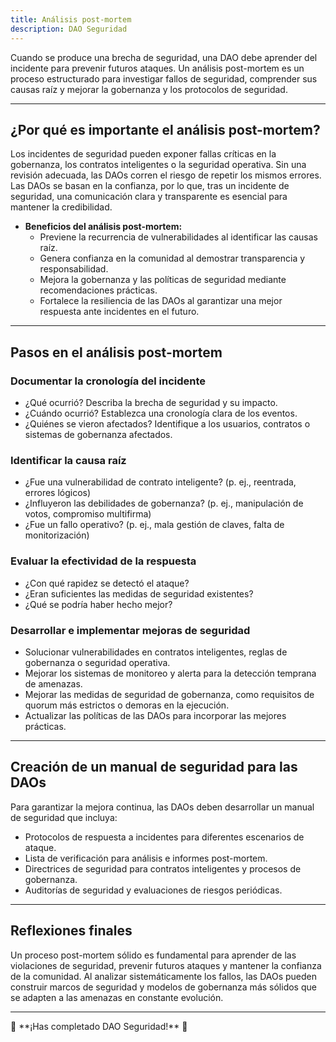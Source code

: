 ```yaml
---
title: Análisis post-mortem
description: DAO Seguridad
---
```


Cuando se produce una brecha de seguridad, una DAO debe aprender del incidente para prevenir futuros ataques. Un análisis post-mortem es un proceso estructurado para investigar fallos de seguridad, comprender sus causas raíz y mejorar la gobernanza y los protocolos de seguridad.

---

## ¿Por qué es importante el análisis post-mortem?

Los incidentes de seguridad pueden exponer fallas críticas en la gobernanza, los contratos inteligentes o la seguridad operativa. Sin una revisión adecuada, las DAOs corren el riesgo de repetir los mismos errores. Las DAOs se basan en la confianza, por lo que, tras un incidente de seguridad, una comunicación clara y transparente es esencial para mantener la credibilidad.

- **Beneficios del análisis post-mortem:**
  - Previene la recurrencia de vulnerabilidades al identificar las causas raíz.
  - Genera confianza en la comunidad al demostrar transparencia y responsabilidad.
  - Mejora la gobernanza y las políticas de seguridad mediante recomendaciones prácticas.
  - Fortalece la resiliencia de las DAOs al garantizar una mejor respuesta ante incidentes en el futuro.

---

## Pasos en el análisis post-mortem

### Documentar la cronología del incidente
- ¿Qué ocurrió? Describa la brecha de seguridad y su impacto.
- ¿Cuándo ocurrió? Establezca una cronología clara de los eventos.
- ¿Quiénes se vieron afectados? Identifique a los usuarios, contratos o sistemas de gobernanza afectados.

### Identificar la causa raíz
- ¿Fue una vulnerabilidad de contrato inteligente? (p. ej., reentrada, errores lógicos)
- ¿Influyeron las debilidades de gobernanza? (p. ej., manipulación de votos, compromiso multifirma)
- ¿Fue un fallo operativo? (p. ej., mala gestión de claves, falta de monitorización)

### Evaluar la efectividad de la respuesta
- ¿Con qué rapidez se detectó el ataque?
- ¿Eran suficientes las medidas de seguridad existentes?
- ¿Qué se podría haber hecho mejor?

### Desarrollar e implementar mejoras de seguridad
- Solucionar vulnerabilidades en contratos inteligentes, reglas de gobernanza o seguridad operativa.
- Mejorar los sistemas de monitoreo y alerta para la detección temprana de amenazas.
- Mejorar las medidas de seguridad de gobernanza, como requisitos de quorum más estrictos o demoras en la ejecución.
- Actualizar las políticas de las DAOs para incorporar las mejores prácticas.

---

## Creación de un manual de seguridad para las DAOs

Para garantizar la mejora continua, las DAOs deben desarrollar un manual de seguridad que incluya:
- Protocolos de respuesta a incidentes para diferentes escenarios de ataque.
- Lista de verificación para análisis e informes post-mortem.
- Directrices de seguridad para contratos inteligentes y procesos de gobernanza.
- Auditorías de seguridad y evaluaciones de riesgos periódicas.

---

## Reflexiones finales

Un proceso post-mortem sólido es fundamental para aprender de las violaciones de seguridad, prevenir futuros ataques y mantener la confianza de la comunidad. Al analizar sistemáticamente los fallos, las DAOs pueden construir marcos de seguridad y modelos de gobernanza más sólidos que se adapten a las amenazas en constante evolución.

---

<div style={{ textAlign: 'center' }}>
🔖 **¡Has completado DAO Seguridad!** 🔖
</div>
